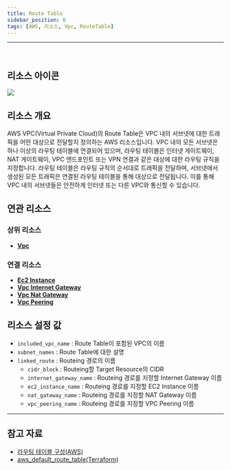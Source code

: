 ```yaml
---
title: Route Table
sidebar_position: 0
tags: [AWS, 리소스, Vpc, RouteTable]
---
```







<hr />
<br />

## 리소스 아이콘

<img src={icon} />

## 리소스 개요

AWS VPC(Virtual Private Cloud)의 Route Table은 VPC 내의 서브넷에 대한 트래픽을 어떤 대상으로 전달할지 정의하는 AWS 리소스입니다. VPC 내의 모든 서브넷은 하나 이상의 라우팅 테이블에 연결되어 있으며, 라우팅 테이블은 인터넷 게이트웨이, NAT 게이트웨이, VPC 엔드포인트 또는 VPN 연결과 같은 대상에 대한 라우팅 규칙을 지정합니다. 라우팅 테이블은 라우팅 규칙의 순서대로 트래픽을 전달하며, 서브넷에서 생성된 모든 트래픽은 연결된 라우팅 테이블을 통해 대상으로 전달됩니다. 이를 통해 VPC 내의 서브넷들은 안전하게 인터넷 또는 다른 VPC와 통신할 수 있습니다.

## 연관 리소스

### 상위 리소스

-   [**Vpc**](https://docs.cstudio.app/docs/resource/aws/Vpc/)

### 연결 리소스

-   [**Ec2 Instance**](https://docs.cstudio.app/docs/resource/aws/Ec2/Instance)
-   [**Vpc Internet Gateway**](https://docs.cstudio.app/docs/resource/aws/Vpc/InternetGateway)
-   [**Vpc Nat Gateway**](https://docs.cstudio.app/docs/resource/aws/Vpc/NatGateway)
-   [**Vpc Peering**](https://docs.cstudio.app/docs/resource/aws/Vpc/VpcPeering)

## 리소스 설정 값

-   `included_vpc_name` : Route Table이 포함된 VPC의 이름
-   `subnet_names` : Route Table에 대한 설명
-   `linked_route` : Routeing 경로의 이름
    -   `cidr_block` : Routeing할 Target Resource의 CIDR
    -   `internet_gateway_name` : Routeing 경로를 지정할 Internet Gateway 이름
    -   `ec2_instance_name` : Routeing 경로를 지정할 EC2 Instance 이름
    -   `nat_gateway_name` : Routeing 경로를 지정할 NAT Gateway 이름
    -   `vpc_peering_name` : Routeing 경로를 지정할 VPC Peering 이름

---

## 참고 자료

-   [라우팅 테이블 구성(AWS)](https://docs.aws.amazon.com/ko_kr/vpc/latest/userguide/VPC_Route_Tables.html)
-   [aws_default_route_table(Terraform)](https://registry.terraform.io/providers/hashicorp/aws/latest/docs/resources/default_route_table)
